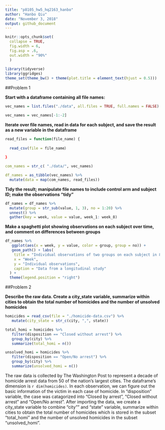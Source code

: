 ```yaml
---
title: "p8105_hw5_hq2163_hanbo"
author: "Hanbo Qiu"
date: "November 3, 2018"
output: github_document
---
```


```r
knitr::opts_chunk$set(
  collapse = TRUE,
  fig.width = 6,
  fig.asp = .6,
  out.width = "90%"
  )
  
library(tidyverse)
library(ggridges)
theme_set(theme_bw() + theme(plot.title = element_text(hjust = 0.5)))
```

##Problem 1

**Start with a dataframe containing all file names:**

```r
vec_names = list.files("./data", all.files = TRUE, full.names = FALSE) 

vec_names = vec_names[-1:-2]
```

**Iterate over file names, read in data for each subject, and save the result as a new variable in the dataframe**

```r
read_files = function(file_name) {
  
  read_csv(file = file_name）
  
}

com_names = str_c( "./data/", vec_names)

df_names = as_tibble(vec_names) %>% 
  mutate(data = map(com_names, read_files))
```

**Tidy the result; manipulate file names to include control arm and subject ID; make the observations “tidy”**

```r
df_names = df_names %>% 
  mutate(group = str_sub(value, 1, 3), no = 1:20) %>% 
  unnest() %>% 
  gather(key = week, value = value, week_1: week_8)
```

**Make a spaghetti plot showing observations on each subject over time, and comment on differences between groups**

```r
df_names %>% 
   ggplot(aes(x = week, y = value, color = group, group = no)) +
   geom_path() + labs(
    title = "Individual observations of two groups on each subject in 8 weeks",
    x = "Week",
    y = "Individual observations",
    caption = "Data from a longitudinal study"
  ) +
  theme(legend.position = "right")
```

##Problem 2

**Describe the raw data. Create a city_state variable, summarize within cities to obtain the total number of homicides and the number of unsolved homicides**

```r
homicides = read_csv(file = "./homicide-data.csv") %>% 
   mutate(city_state = str_c(city, ",", state))

total_homi = homicides %>% 
   filter(disposition == "Closed without arrest") %>% 
   group_by(city) %>% 
   summarize(total_homi = n())

unsolved_homi = homicides %>% 
   filter(disposition == "Open/No arrest") %>% 
   group_by(city) %>% 
   summarize(unsolved_homi = n())
```

The raw data is collected by The Washington Post to represent a decade of homicide arrest data from 50 of the nation’s largest cities. The dataframe's dimension is `r dim(homicides)`. In each observation, we can figure out the basic information of the victim in each case of homicide. In "disposition" variable, the case was catagorized into "Closed by arrest", "Closed without arrest" and "Open/No arrest". After importing the data, we create a city_state variable to combine "city"" and "state" variable, summarize within cities to obtain the total number of homicides which is stored in the subset "total_homi" and the number of unsolved homicides in the subset "unsolved_homi".
